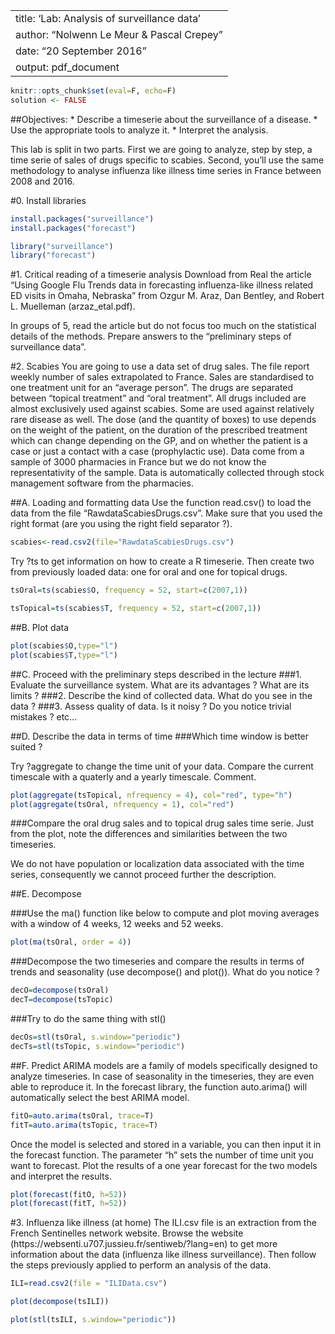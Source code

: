 
---
title: 'Lab: Analysis of surveillance data'
author: "Nolwenn Le Meur & Pascal Crepey"
date: "20 September 2016"
output: pdf_document
---

```r
knitr::opts_chunk$set(eval=F, echo=F)
solution <- FALSE

```


##Objectives: 
* Describe a timeserie about the surveillance of a disease.
* Use the appropriate tools to analyze it. 
* Interpret the analysis.


This lab is split in two parts. First we are going to analyze, step by step, a time serie of sales of drugs specific to scabies. Second, you'll use the same methodology to analyse influenza like illness time series in France between 2008 and 2016. 

#0. Install libraries

```r
install.packages("surveillance")
install.packages("forecast")
```
```r
library("surveillance")
library("forecast")
```

#1. Critical reading of a timeserie analysis
Download from Real the article "Using Google Flu Trends data in forecasting influenza-like illness related ED visits in Omaha, Nebraska" from Ozgur M. Araz, Dan Bentley, and Robert L. Muelleman (arzaz_etal.pdf).

In groups of 5, read the article but do not focus too much on the statistical details of the methods. Prepare answers to the "preliminary steps of surveillance data".


#2. Scabies
You are going to use a data set of drug sales. The file report weekly number of sales extrapolated to France. Sales are standardised to one treatment unit for an "average person". The drugs are separated between "topical treatment" and "oral treatment". All drugs included are almost exclusively used against scabies. Some are used against relatively rare disease as well. The dose (and the quantity of boxes) to use depends on the weight of the patient, on the duration of the prescribed treatment which can change depending on the GP, and on whether the patient is a case or just a contact with a case (prophylactic use). Data come from a sample of 3000 pharmacies in France but we do not know the representativity of the sample. Data is automatically collected through stock management software from the pharmacies.

##A. Loading and formatting data 
Use the function read.csv() to load the data from the file "RawdataScabiesDrugs.csv".
Make sure that you used the right format (are you using the right field separator ?).
```r
scabies<-read.csv2(file="RawdataScabiesDrugs.csv")
```

Try ?ts to get information on how to create a R timeserie. Then create two from previously loaded data: one for oral and one for topical drugs.
```r
tsOral=ts(scabies$O, frequency = 52, start=c(2007,1))
```
```r
tsTopical=ts(scabies$T, frequency = 52, start=c(2007,1))
```

##B. Plot data
```r
plot(scabies$O,type="l")
plot(scabies$T,type="l")
```

##C. Proceed with the preliminary steps described in the lecture
###1. Evaluate the surveillance system. What are its advantages ? What are its limits ?
###2. Describe the kind of collected data. What do you see in the data ?
###3. Assess quality of data. Is it noisy ? Do you notice trivial mistakes ? etc...

##D. Describe the data in terms of time
###Which time window is better suited ?

Try ?aggregate to change the time unit of your data. Compare the current timescale with a quaterly and a yearly timescale. Comment.

```r

plot(aggregate(tsTopical, nfrequency = 4), col="red", type="h")
plot(aggregate(tsOral, nfrequency = 1), col="red")

```

###Compare the oral drug sales and to topical drug sales time serie.
Just from the plot, note the differences and similarities between the two timeseries.


We do not have population or localization data associated with the time series, consequently we cannot proceed further the description.

##E. Decompose

###Use the ma() function like below to compute and plot moving averages with a window of 4 weeks, 12 weeks and 52 weeks.
```r
plot(ma(tsOral, order = 4))
```
###Decompose the two timeseries and compare the results in terms of trends and seasonality (use decompose() and plot()). What do you notice ?

```r
decO=decompose(tsOral)
decT=decompose(tsTopic)
```
###Try to do the same thing with stl()

```r
decOs=stl(tsOral, s.window="periodic")
decTs=stl(tsTopic, s.window="periodic")
```

##F. Predict
ARIMA models are a family of models specifically designed to analyze timeseries. In case of seasonality in the timeseries, they are even able to reproduce it.
In the forecast library, the function auto.arima() will automatically select the best ARIMA model.

```r
fitO=auto.arima(tsOral, trace=T)
fitT=auto.arima(tsTopic, trace=T)
```
Once the model is selected and stored in a variable, you can then input it in the forecast function. The parameter "h" sets the number of time unit you want to forecast. Plot the results of a one year forecast for the two models and interpret the results.
```r
plot(forecast(fitO, h=52))
plot(forecast(fitT, h=52))
```

#3. Influenza like illness (at home)
The ILI.csv file is an extraction from the French Sentinelles network website. Browse the website (https://websenti.u707.jussieu.fr/sentiweb/?lang=en) to get more information about the data (influenza like illness surveillance). 
Then follow the steps previously applied to perform an analysis of the data.

```r
ILI=read.csv2(file = "ILIData.csv")

plot(decompose(tsILI))

plot(stl(tsILI, s.window="periodic"))
```
